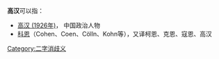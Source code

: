'''高汉'''可以指：
* [[高汉_(1926年)|高汉 (1926年)]]， 中国政治人物
* [[科恩|科恩]]（Cohen、Coen、Cölln、Kohn等），又译柯恩、克恩、寇恩、高汉

{{disambig}}

[[Category:二字消歧义|Category:二字消歧义]]
